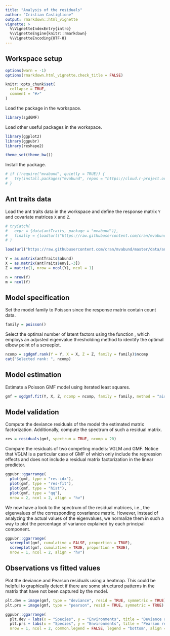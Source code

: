 ```yaml
---
title: "Analysis of the residuals"
author: "Cristian Castiglione"
output: rmarkdown::html_vignette
vignette: >
  %\VignetteIndexEntry{intro}
  %\VignetteEngine{knitr::rmarkdown}
  %\VignetteEncoding{UTF-8}
---
```


## Workspace setup

```r
options(warn = -1)
options(rmarkdown.html_vignette.check_title = FALSE)

knitr::opts_chunk$set(
  collapse = TRUE,
  comment = "#>"
)
```

Load the \code{sgdGMF} package in the workspace.

```r
library(sgdGMF)
```

Load other useful packages in the workspace.

```r
library(ggplot2)
library(ggpubr)
library(reshape2)

theme_set(theme_bw())
```

Install the \code{mvabund} package.

```r
# if (!require("mvabund", quietly = TRUE)) {
#   try(install.packages("mvabund", repos = "https://cloud.r-project.org"), silent = TRUE) 
# }
```

## Ant traits data

Load the ant traits data in the workspace and define the response matrix `Y` and covariate matrices `X` and `Z`.

```r
# tryCatch(
#   expr = {data(antTraits, package = "mvabund")},
#   finally = {load(url("https://raw.githubusercontent.com/cran/mvabund/master/data/antTraits.RData"))}
# )

load(url("https://raw.githubusercontent.com/cran/mvabund/master/data/antTraits.RData"))

Y = as.matrix(antTraits$abund)
X = as.matrix(antTraits$env[,-3])
Z = matrix(1, nrow = ncol(Y), ncol = 1)

n = nrow(Y)
m = ncol(Y)
```

## Model specification

Set the model family to Poisson since the response matrix contain count data.

```r
family = poisson()
```

Select the optimal number of latent factors using the function \code{sgdgmf.rank},
which employs an adjusted eigenvalue thresholding method to identify the optimal
elbow point of a screeplot.

```r
ncomp = sgdgmf.rank(Y = Y, X = X, Z = Z, family = family)$ncomp
cat("Selected rank: ", ncomp)
```

## Model estimation

Estimate a Poisson GMF model using iterated least squares.

```r
gmf = sgdgmf.fit(Y, X, Z, ncomp = ncomp, family = family, method = "airwls")
```

## Model validation

Compute the deviance residuals of the model the estimated matrix factorization. 
Additionally, compute the spectrum of such a residual matrix.

```r
res = residuals(gmf, spectrum = TRUE, ncomp = 20)
```

Compare the residuals of two competing models: VGLM and GMF.
Notice that VGLM is a particular case of GMF of which only include the regression
effects and does not include a residual matrix factorization in the linear predictor.

```r
ggpubr::ggarrange(
  plot(gmf, type = "res-idx"),
  plot(gmf, type = "res-fit"),
  plot(gmf, type = "hist"),
  plot(gmf, type = "qq"),
  nrow = 2, ncol = 2, align = "hv")
```

We now have a look to the spectrum of the residual matrices, i.e., the eigenvalues
of the corresponding covariance matrix. However, instead of analyzing the actual
values of the eigenvalues, we normalize them in such a way to plot the percentage of
variance explained by each principal component.

```r
ggpubr::ggarrange(
  screeplot(gmf, cumulative = FALSE, proportion = TRUE),
  screeplot(gmf, cumulative = TRUE, proportion = TRUE),
  nrow = 1, ncol = 2, align = "hv")
```

## Observations vs fitted values

Plot the deviance and Pearson residuals using a heatmap. This could be helpful to
graphically detect if there are some structured patterns in the matrix that have not 
been captured by the model.

```r
plt.dev = image(gmf, type = "deviance", resid = TRUE, symmetric = TRUE)
plt.prs = image(gmf, type = "pearson", resid = TRUE, symmetric = TRUE)

ggpubr::ggarrange(
  plt.dev + labs(x = "Species", y = "Environments", title = "Deviance residuals"), 
  plt.prs + labs(x = "Species", y = "Environments", title = "Pearson residuals"),
  nrow = 1, ncol = 2, common.legend = FALSE, legend = "bottom", align = "hv")
```



